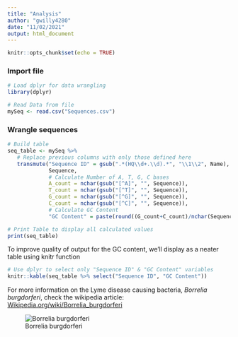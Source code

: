 ```yaml
---
title: "Analysis"
author: "gwilly4280"
date: "11/02/2021"
output: html_document
---
```


```r
knitr::opts_chunk$set(echo = TRUE)
```

### Import file

```r
# Load dplyr for data wrangling
library(dplyr)

# Read Data from file
mySeq <- read.csv("Sequences.csv")
```


### Wrangle sequences
```r
# Build table 
seq_table <- mySeq %>% 
   # Replace previous columns with only those defined here
   transmute("Sequence ID" = gsub(".*(HQ\\d+.\\d).*", "\\1\\2", Name),
             Sequence,
             # Calculate Number of A, T, G, C bases
             A_count = nchar(gsub("[^A]", "", Sequence)),
             T_count = nchar(gsub("[^T]", "", Sequence)),
             G_count = nchar(gsub("[^G]", "", Sequence)),
             C_count = nchar(gsub("[^C]", "", Sequence)),
             # Calculate GC Content
             "GC Content" = paste(round((G_count+C_count)/nchar(Sequence)*100,digits=2),"%",sep=""))

# Print Table to display all calculated values
print(seq_table)
```

To improve quality of output for the GC content, we'll display as a neater table using knitr function
```r
# Use dplyr to select only "Sequence ID" & "GC Content" variables
knitr::kable(seq_table %>% select("Sequence ID", "GC Content"))
```

For more information on the Lyme disease causing bacteria, *Borrelia burgdorferi*, check the wikipedia article: [Wikipedia.org/wiki/Borrelia_burgdorferi](https://en.wikipedia.org/wiki/Borrelia_burgdorferi)
   
![Borrelia burgdorferi](https://www.bayarealyme.org/wp-content/uploads/2014/08/borrelia-burgdorferi.jpg)

